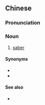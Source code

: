 {{also|马刀}}
==Chinese==
{{zh-forms|s=马刀}}

===Pronunciation===
{{zh-pron
|m=mǎdāo
|c=maa5 dou1
|cat=n
}}

===Noun===
{{zh-noun}}

# [[saber]]

====Synonyms====
* {{zh-l|軍刀}}
* {{zh-l|戰刀}}

====See also====
* {{zh-l|佩劍}}